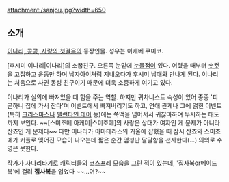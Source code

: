 attachment:/sanjou.jpg?width=650

== 소개 ==
[[이나리, 콩콩, 사랑의 첫걸음]]의 등장인물. 성우는 이케베 쿠미코.
 
[후시미 이나리|이나리]의 소꿉친구. 오른쪽 눈밑에 [[눈물점]]이 있다. 어렸을 때부터 [[숏컷]]을 고집하고 운동만 하며 남자아이처럼 지내오다가 후시미 남매와 만나게 된다. 이나리는 처음으로 사귄 동성 친구이기 때문에 더욱 소중하게 여기고 있다. 

이나리가 실의에 빠져있을 때 힘을 주는 역할. 하지만 귀차니스트 속성이 있어 종종 '피곤하니 집에 가서 잔다'며 이벤트에서 빠져버리기도 하고, 연애 관계나 그에 얽힌 이벤트(특히 [[크리스마스]]나 [[밸런타인 데이]] 등)에는 쑥맥을 넘어서서 귀찮아하며 무시하는 태도까지 보인다. ~~[스미조메 아케미|스미조메]의 사랑은 상대가 여자인 게 문제가 아니라 산죠인 게 문제다~~ 다만 이나리가 아마테라스의 거울에 잡혔을 때 잠시 산죠와 스미조메가 커플로 맺어진 모습이 나오는데 짧은 순간 엄청난 달달함을 선사한다(...) 의외로 수영은 못한다.

작가가 [[사다리타기]]로 캐릭터들의 [[코스프레]] 모습을 그린 적이 있는데, '집사복or메이드복'에 걸려 '''집사복'''을 입었다 ~~...어?~~

